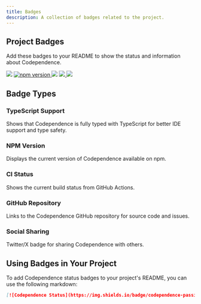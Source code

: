 ```yaml
---
title: Badges
description: A collection of badges related to the project.
---
```


## Project Badges

Add these badges to your README to show the status and information about Codependence.

<section className="grid grid-flow-col-dense justify-start gap-x-2 mb-8">

<img src="https://flat.badgen.net/badge/icon/Typed?icon=typescript&label&labelColor=blue&color=555555" />

<a href="https://badge.fury.io/js/codependence">
  <img alt="npm version" src="https://badge.fury.io/js/codependence.svg" />
</a>

<img src="https://github.com/yowainwright/codependence/actions/workflows/ci.yml/badge.svg" />

<a href="https://github.com/yowainwright/codependence">
  <img src="https://badgen.net/badge/icon/github?icon=github&label&color=black" />
</a>

<img src="https://img.shields.io/twitter/url?url=https%3A%2F%2Fgithub.com%2Fyowainwright%2Fcodependence" />

</section>

## Badge Types

### TypeScript Support
Shows that Codependence is fully typed with TypeScript for better IDE support and type safety.

### NPM Version
Displays the current version of Codependence available on npm.

### CI Status
Shows the current build status from GitHub Actions.

### GitHub Repository
Links to the Codependence GitHub repository for source code and issues.

### Social Sharing
Twitter/X badge for sharing Codependence with others.

## Using Badges in Your Project

To add Codependence status badges to your project's README, you can use the following markdown:

```markdown
[![Codependence Status](https://img.shields.io/badge/codependence-passing-green)](https://github.com/yowainwright/codependence)
```
